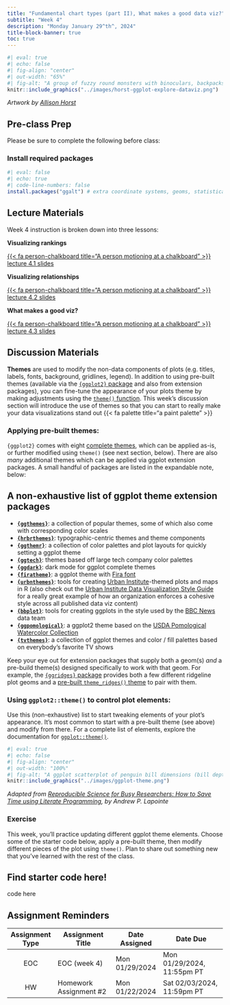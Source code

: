 ```yaml
---
title: "Fundamental chart types (part II), What makes a good data viz?"
subtitle: "Week 4"
description: "Monday January 29^th^, 2024"
title-block-banner: true
toc: true
---
```


```r
#| eval: true 
#| echo: false
#| fig-align: "center"
#| out-width: "65%" 
#| fig-alt: "A group of fuzzy round monsters with binoculars, backpacks and guide books looking up a graphs flying around with wings (like birders, but with exploratory data visualizations). Stylized text reads 'ggplot2: visual data exploration.' Learn more about ggplot2."
knitr::include_graphics("../images/horst-ggplot-explore-dataviz.png")
```

:::{.gray-text .center-text}
*Artwork by [Allison Horst](https://allisonhorst.com/)*
:::

## Pre-class Prep

Please be sure to complete the following before class:

### Install required packages
```r
#| eval: false
#| echo: true
#| code-line-numbers: false
install.packages("ggalt") # extra coordinate systems, geoms, statistical transformations, scales and fonts for 'ggplot2' (includes `geom_lollipop()`)
```

## Lecture Materials 

Week 4 instruction is broken down into three lessons:

::: {.grid}

::: {.g-col-12 .g-col-md-4}
::: {.center-text}
[**Visualizing rankings**]{.teal-text .body-text-m}

[{{< fa person-chalkboard title="A person motioning at a chalkboard" >}} lecture 4.1 slides](../slides/week4.1-rankings-slides.qmd){.btn role="button" target="_blank"} 
:::
:::

::: {.g-col-12 .g-col-md-4}
::: {.center-text}
[**Visualizing relationships**]{.teal-text .body-text-m}

[{{< fa person-chalkboard title="A person motioning at a chalkboard" >}} lecture 4.2 slides](../slides/week4.2-relationships-slides.qmd){.btn role="button" target="_blank"} 
:::
:::

::: {.g-col-12 .g-col-md-4}
::: {.center-text}
[**What makes a good viz?**]{.teal-text .body-text-m}

[{{< fa person-chalkboard title="A person motioning at a chalkboard" >}} lecture 4.3 slides](../slides/week4.3-good-viz-slides.qmd){.btn role="button" target="_blank"} 
:::
:::

:::

## Discussion Materials

**Themes** are used to modify the non-data components of plots (e.g. titles, labels, fonts, background, gridlines, legend). In addition to using pre-built themes (available via the [`{ggplot2}` package](https://ggplot2.tidyverse.org/reference/ggtheme.html) and also from extension packages), you can fine-tune the appearance of your plots theme by making adjustments using the [`theme()` function](https://ggplot2.tidyverse.org/reference/theme.html). This week's discussion section will introduce the use of themes so that you can start to really make your data visualizations stand out {{< fa palette title="a paint palette" >}}

### Applying pre-built themes:

`{ggplot2}` comes with eight [complete themes](https://ggplot2.tidyverse.org/reference/ggtheme.html), which can be applied as-is, or further modified using `theme()` (see next section, below). There are also *many* additional themes which can be applied via ggplot extension packages. A small handful of packages are listed in the expandable note, below:

::: {.callout-tip icon=false collapse=true}
## A non-exhaustive list of ggplot theme extension packages

- **[`{ggthemes}`](https://jrnold.github.io/ggthemes/)**: a collection of popular themes, some of which also come with corresponding color scales
- **[`{hrbrthemes}`](https://cinc.rud.is/web/packages/hrbrthemes/index.html)**: typographic-centric themes and theme components
- **[`{ggthemr}`](https://github.com/Mikata-Project/ggthemr)**: a collection of color palettes and plot layouts for quickly setting a ggplot theme 
- **[`{ggtech}`](https://github.com/ricardo-bion/ggtech)**: themes based off large tech company color palettes
- **[`{ggdark}`](https://github.com/nsgrantham/ggdark)**: dark mode for ggplot complete themes
- **[`{firatheme}`](https://github.com/vankesteren/firatheme)**: a ggplot theme with [Fira font](https://fonts.google.com/?query=fira)
- **[`{urbnthemes}`](https://urbaninstitute.github.io/urbnthemes/index.html)**: tools for creating [Urban Institute](https://www.urban.org/)-themed plots and maps in R (also check out the [Urban Institute Data Visualization Style Guide](https://urbaninstitute.github.io/graphics-styleguide/) for a really great example of how an organization enforces a cohesive style across all published data viz content)
- **[`{bbplot}`](https://github.com/bbc/bbplot/)**: tools for creating ggplots in the style used by the [BBC News](https://www.bbc.com/news) data team
- **[`{ggpomological}`](https://www.garrickadenbuie.com/project/ggpomological/)**: a ggplot2 theme based on the [USDA Pomological Watercolor Collection](https://search.nal.usda.gov/discovery/collectionDiscovery?vid=01NAL_INST:MAIN&collectionId=81279629860007426)
- **[`{tvthemes}`](https://ryo-n7.github.io/2019-05-16-introducing-tvthemes-package/)**: a collection of ggplot themes and color / fill palettes based on everybody’s favorite TV shows

Keep your eye out for extension packages that supply both a geom(s) *and* a pre-build theme(s) designed specifically to work with that geom. For example, the [`{ggridges}` package](https://wilkelab.org/ggridges/index.html) provides both a few different ridgeline plot geoms and a [pre-built `theme_ridges()` theme](https://wilkelab.org/ggridges/articles/introduction.html#themes) to pair with them.
:::

### Using `ggplot2::theme()` to control plot elements:

Use this (non-exhaustive) list to start tweaking elements of your plot's appearance. It's most common to start with a pre-built theme (see above) and modify from there. For a complete list of elements, explore the documentation for [`ggplot::theme()`](https://ggplot2.tidyverse.org/reference/theme.html).

```r
#| eval: true 
#| echo: false
#| fig-align: "center"
#| out-width: "100%" 
#| fig-alt: "A ggplot scatterplot of penguin bill dimensions (bill depth by bill length), with arrows pointing to different non-data elements that can be adjusted using ggplot2 theme controls"
knitr::include_graphics("../images/ggplot-theme.png")
```

::: {.center-text .body-text-s .gray-text}
*Adapted from [Reproducible Science for Busy Researchers: How to Save Time using Literate Programming](https://bookdown.org/alapo/learnr/data-visualisation.html#anatomy-of-a-ggplot), by Andrew P. Lapointe*
:::

### Exercise

This week, you'll practice updating different ggplot theme elements. Choose some of the starter code below, apply a pre-built theme, then modify different pieces of the plot using `theme()`. Plan to share out something new that you've learned with the rest of the class.

::: {.callout-note icon=false collapse=true}
## Find starter code here!

code here
:::

## Assignment Reminders

| Assignment Type | Assignment Title        | Date Assigned  | Date Due                   |
|:---------------:|-------------------------|----------------|----------------------------|
| EOC             | EOC (week 4)            | Mon 01/29/2024 | Mon 01/29/2024, 11:55pm PT |
| HW              | Homework Assignment #2  | Mon 01/22/2024 | Sat 02/03/2024, 11:59pm PT |

<!-- | Assignment Type | Assignment Title                                                       | Date Assigned  | Date Due                   | -->
<!-- |:---------------:|------------------------------------------------------------------------|----------------|----------------------------| -->
<!-- | EOC             | [EOC (week 4)](https://forms.gle/kwfaWciZNu4fCzKN7)                    | Mon 01/29/2024 | Mon 01/29/2024, 11:55pm PT | -->
<!-- | HW              | [Homework Assignment #2](../assignments/HW2.qmd)                       | Mon 01/22/2024 | Sat 02/03/2024, 11:59pm PT | -->

